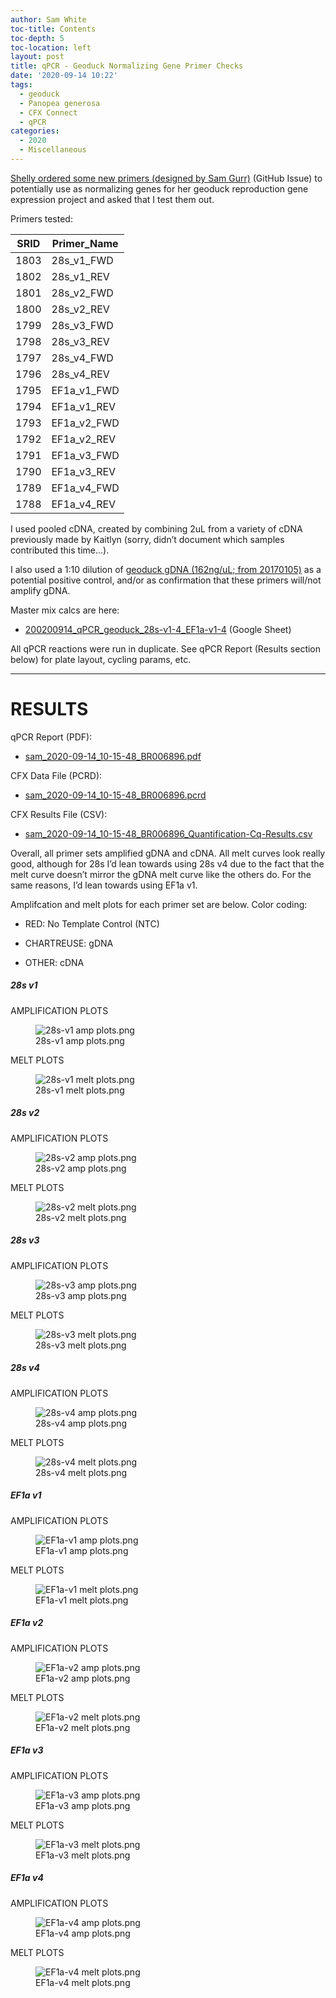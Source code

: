 ```yaml
---
author: Sam White
toc-title: Contents
toc-depth: 5
toc-location: left
layout: post
title: qPCR - Geoduck Normalizing Gene Primer Checks
date: '2020-09-14 10:22'
tags:
  - geoduck
  - Panopea generosa
  - CFX Connect
  - qPCR
categories:
  - 2020
  - Miscellaneous
---
```

[Shelly ordered some new primers (designed by Sam Gurr)](https://github.com/RobertsLab/resources/issues/988) (GitHub Issue) to potentially use as normalizing genes for her geoduck reproduction gene expression project and asked that I test them out.

Primers tested:

| SRID | Primer_Name |
|------|-------------|
| 1803 | 28s_v1_FWD  |
| 1802 | 28s_v1_REV  |
| 1801 | 28s_v2_FWD  |
| 1800 | 28s_v2_REV  |
| 1799 | 28s_v3_FWD  |
| 1798 | 28s_v3_REV  |
| 1797 | 28s_v4_FWD  |
| 1796 | 28s_v4_REV  |
| 1795 | EF1a_v1_FWD |
| 1794 | EF1a_v1_REV |
| 1793 | EF1a_v2_FWD |
| 1792 | EF1a_v2_REV |
| 1791 | EF1a_v3_FWD |
| 1790 | EF1a_v3_REV |
| 1789 | EF1a_v4_FWD |
| 1788 | EF1a_v4_REV |


I used pooled cDNA, created by combining 2uL from a variety of cDNA previously made by Kaitlyn (sorry, didn't document which samples contributed this time...).



I also used a 1:10 dilution of [geoduck gDNA (162ng/uL; from 20170105)](https://robertslab.github.io/sams-notebook/posts/2017/2017-01-05-dna-isolation-geoduck-gdna-for-illumina-initiated-sequencing-project/) as a potential positive control, and/or as confirmation that these primers will/not amplify gDNA.

Master mix calcs are here:

- [200200914_qPCR_geoduck_28s-v1-4_EF1a-v1-4](https://docs.google.com/spreadsheets/d/1WmQ9sJ0ANz5Z0d94BJ_2QOu1mr2XEGGN0Iol-jteTEY/edit?usp=sharing) (Google Sheet)

All qPCR reactions were run in duplicate. See qPCR Report (Results section below) for plate layout, cycling params, etc.


---

# RESULTS

qPCR Report (PDF):

- [sam_2020-09-14_10-15-48_BR006896.pdf](https://owl.fish.washington.edu/Athaliana/qPCR_data/qPCR_reports/sam_2020-09-14_10-15-48_BR006896.pdf)

CFX Data File (PCRD):

- [sam_2020-09-14_10-15-48_BR006896.pcrd](https://owl.fish.washington.edu/scaphapoda/qPCR_data/cfx_connect_data/sam_2020-09-14_10-15-48_BR006896.pcrd)


CFX Results File (CSV):

- [sam_2020-09-14_10-15-48_BR006896_Quantification-Cq-Results.csv](https://owl.fish.washington.edu/Athaliana/qPCR_data/sam_2020-09-14_10-15-48_BR006896_Quantification-Cq-Results.csv)

Overall, all primer sets amplified gDNA and cDNA. All melt curves look really good, although for 28s I'd lean towards using 28s v4 due to the fact that the melt curve doesn't mirror the gDNA melt curve like the others do. For the same reasons, I'd lean towards using EF1a v1.

Amplifcation and melt plots for each primer set are below. Color coding:

- RED: No Template Control (NTC)

- CHARTREUSE: gDNA

- OTHER: cDNA

##### 28s v1

AMPLIFICATION PLOTS


![28s-v1 amp plots.png ](https://owl.fish.washington.edu/Athaliana/qPCR_data/sam_2020-09-14_10-15-48_BR006896_28s-v1_amp_plots.png)

MELT PLOTS

![28s-v1 melt plots.png ](https://owl.fish.washington.edu/Athaliana/qPCR_data/sam_2020-09-14_10-15-48_BR006896_28s-v1_melt_plots.png)

##### 28s v2

AMPLIFICATION PLOTS

![28s-v2 amp plots.png ](https://owl.fish.washington.edu/Athaliana/qPCR_data/sam_2020-09-14_10-15-48_BR006896_28s-v2_amp_plots.png)

MELT PLOTS

![28s-v2 melt plots.png ](https://owl.fish.washington.edu/Athaliana/qPCR_data/sam_2020-09-14_10-15-48_BR006896_28s-v2_melt_plots.png)

##### 28s v3

AMPLIFICATION PLOTS

![28s-v3 amp plots.png ](https://owl.fish.washington.edu/Athaliana/qPCR_data/sam_2020-09-14_10-15-48_BR006896_28s-v3_amp_plots.png)

MELT PLOTS

![28s-v3 melt plots.png ](https://owl.fish.washington.edu/Athaliana/qPCR_data/sam_2020-09-14_10-15-48_BR006896_28s-v3_melt_plots.png)

##### 28s v4

AMPLIFICATION PLOTS

![28s-v4 amp plots.png ](https://owl.fish.washington.edu/Athaliana/qPCR_data/sam_2020-09-14_10-15-48_BR006896_28s-v4_amp_plots.png)

MELT PLOTS

![28s-v4 melt plots.png ](https://owl.fish.washington.edu/Athaliana/qPCR_data/sam_2020-09-14_10-15-48_BR006896_28s-v4_melt_plots.png)

##### EF1a v1

AMPLIFICATION PLOTS

![EF1a-v1 amp plots.png ](https://owl.fish.washington.edu/Athaliana/qPCR_data/sam_2020-09-14_10-15-48_BR006896_EF1a-v1_amp_plots.png)

MELT PLOTS

![EF1a-v1 melt plots.png ](https://owl.fish.washington.edu/Athaliana/qPCR_data/sam_2020-09-14_10-15-48_BR006896_EF1a-v1_melt_plots.png)

##### EF1a v2

AMPLIFICATION PLOTS

![EF1a-v2 amp plots.png ](https://owl.fish.washington.edu/Athaliana/qPCR_data/sam_2020-09-14_10-15-48_BR006896_EF1a-v2_amp_plots.png)

MELT PLOTS

![EF1a-v2 melt plots.png ](https://owl.fish.washington.edu/Athaliana/qPCR_data/sam_2020-09-14_10-15-48_BR006896_EF1a-v2_melt_plots.png)

##### EF1a v3

AMPLIFICATION PLOTS

![EF1a-v3 amp plots.png ](https://owl.fish.washington.edu/Athaliana/qPCR_data/sam_2020-09-14_10-15-48_BR006896_EF1a-v3_amp_plots.png)

MELT PLOTS

![EF1a-v3 melt plots.png ](https://owl.fish.washington.edu/Athaliana/qPCR_data/sam_2020-09-14_10-15-48_BR006896_EF1a-v3_melt_plots.png)

##### EF1a v4

AMPLIFICATION PLOTS

![EF1a-v4 amp plots.png ](https://owl.fish.washington.edu/Athaliana/qPCR_data/sam_2020-09-14_10-15-48_BR006896_EF1a-v4_amp_plots.png)

MELT PLOTS

![EF1a-v4 melt plots.png ](https://owl.fish.washington.edu/Athaliana/qPCR_data/sam_2020-09-14_10-15-48_BR006896_EF1a-v4_melt_plots.png)

